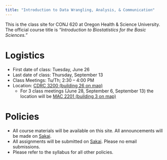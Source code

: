 ```yaml
---
title: "Introduction to Data Wrangling, Analysis, & Communication"
---
```


This is the class site for CONJ 620 at Oregon Health & Science University. The official course title is *"Introduction to Biostatistics for the Basic Sciences."*

# Logistics

- First date of class: Tuesday, June 26
- Last date of class: Thursday, September 13
- Class Meetings: Tu/Th; 2:30 – 4:00 PM
- Location: [CDRC 3200 (building 26 on map)](http://www.ohsu.edu/xd/health/ohsu-near-you/portland/marquam-hill/upload/OHSU-facilities-map.pdf)
    - For 3 class meetings (June 28, September 6, September 13) the location will be [MAC 2201 (building 3 on map)](http://www.ohsu.edu/xd/health/ohsu-near-you/portland/marquam-hill/upload/OHSU-facilities-map.pdf)

# Policies

- All course materials will be available on this site. All announcements will be made on [Sakai](https://sakai.ohsu.edu/portal/site/CONJ-620-1-2040-Su18). 
- All assignments will be submitted on [Sakai](https://sakai.ohsu.edu/portal/site/CONJ-620-1-2040-Su18). Please no email submissions.
- Please refer to the syllabus for all other policies.

